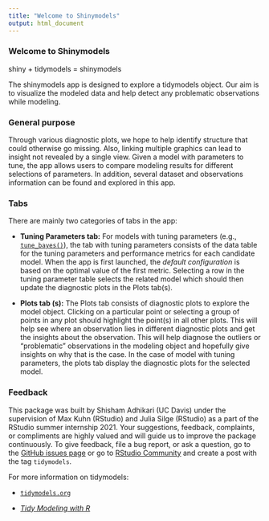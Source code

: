 ```yaml
---
title: "Welcome to Shinymodels"
output: html_document
---
```


###  Welcome to Shinymodels

shiny + tidymodels = shinymodels

The shinymodels app is designed to explore a tidymodels object. Our aim is to visualize the modeled data and help detect any problematic observations while modeling. 

### General purpose

Through various diagnostic plots, we hope to help identify structure that could otherwise go missing. Also, linking multiple graphics can lead to insight not revealed by a single view. Given a model with parameters to tune, the app allows users to compare modeling results for different selections of parameters. In addition, several dataset and observations information can be found and explored in this app.

### Tabs

There are mainly two categories of tabs in the app: 

* **Tuning Parameters tab:** For models with tuning parameters (e.g., [`tune_bayes()`](https://tune.tidymodels.org/reference/tune_bayes.html)), the tab with tuning parameters consists of the data table for the tuning parameters and performance metrics for each candidate model. When the app is first launched, the _default configuration_ is based on the optimal value of the first metric. Selecting a row in the tuning parameter table selects the related model which should then update the diagnostic plots in the Plots tab(s).  

* **Plots tab (s):** The Plots tab consists of diagnostic plots to explore the model object. Clicking on a particular point or selecting a group of points in any plot should highlight the point(s) in all other plots. This will help see where an observation lies in different diagnostic plots and get the insights about the observation. This will help diagnose the outliers or "problematic" observations in the modeling object and hopefully give insights on why that is the case. In the case of model with tuning parameters, the plots tab display the diagnostic plots for the selected model.

### Feedback 

This package was built by Shisham Adhikari (UC Davis) under the supervision of Max Kuhn (RStudio) and Julia Silge (RStudio) as a part of the RStudio summer internship 2021. Your suggestions, feedback, complaints, or compliments are highly valued and will guide us to improve the package continuously. To give feedback, file a bug report, or ask a question, go to the [GitHub issues page](https://github.com/tidymodels/shinymodels/issues) or go to [RStudio Community](https://community.rstudio.com/) and create a post with the tag `tidymodels`. 
 
For more information on tidymodels: 

 * [`tidymodels.org`](https://www.tidymodels.org/)

 * [_Tidy Modeling with R_](https://www.tmwr.org/)

